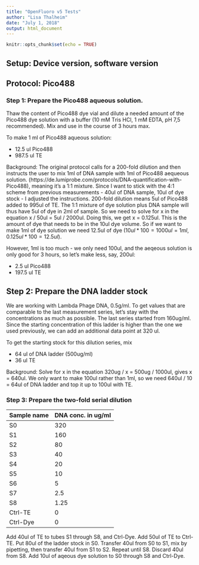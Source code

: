 ```yaml
---
title: "OpenFluoro v5 Tests"
author: "Lisa Thalheim"
date: "July 1, 2018"
output: html_document
---
```


```r
knitr::opts_chunk$set(echo = TRUE)
```

## Setup: Device version, software version

## Protocol: Pico488

### Step 1: Prepare the Pico488 aqueous solution.

Thaw the content of Pico488 dye vial and dilute a needed amount of the Pico488 dye solution with a buffer (10 mM Тris HCl, 1 mM EDTA, pH 7,5 recommended). Mix and use in the course of 3 hours max.

To make 1 ml of Pico488 aqueous solution:

* 12.5 ul Pico488
* 987.5 ul TE

Background: The original protocol calls for a 200-fold dilution and then instructs the user to mix 1ml of DNA sample with 1ml of Pico488 aequeous solution. (https://de.lumiprobe.com/protocols/DNA-quantification-with-Pico488), meaning it's a 1:1 mixture. Since I want to stick with the 4:1 scheme from previous measurements - 40ul of DNA sample, 10ul of dye stock - I adjusted the instructions. 200-fold dilution means 5ul of Pico488 added to 995ul of TE. The 1:1 mixture of dye solution plus DNA sample will thus have 5ul of dye in 2ml of sample. So we need to solve for x in the equation
x / 50ul = 5ul / 2000ul.
Doing this, we get x = 0.125ul. This is the amount of dye that needs to be in the 10ul dye volume. So if we want to make 1ml of dye solution we need 12.5ul of dye ($10ul * 100 = 1000ul = 1ml$, $0.125ul * 100 = 12.5ul$).

However, 1ml is too much - we only need 100ul, and the aeqeous solution is only good for 3 hours, so let's make less, say, 200ul:

* 2.5 ul Pico488
* 197.5 ul TE

## Step 2: Prepare the DNA ladder stock

We are working with Lambda Phage DNA, 0.5g/ml. To get values that are comparable to the last measurement series, let's stay with the concentrations as much as possible. The last series started from 160ug/ml. Since the starting concentration of this ladder is higher than the one we used previously, we can add an additional data point at 320 ul.

To get the starting stock for this dilution series, mix

* 64 ul of DNA ladder (500ug/ml)
* 36 ul TE

Background: Solve for x in the equation 320ug / x = 500ug / 1000ul, gives x = 640ul. We only want to make 100ul rather than 1ml, so we need 640ul / 10 = 64ul of DNA ladder and top it up to 100ul with TE.

### Step 3: Prepare the two-fold serial dilution

Sample name | DNA conc. in ug/ml
----------- | ----------
S0          | 320
S1          | 160
S2          | 80
S3          | 40
S4          | 20
S5          | 10
S6          | 5
S7          | 2.5
S8          | 1.25
Ctrl-TE     | 0
Ctrl-Dye    | 0

Add 40ul of TE to tubes S1 through S8, and Ctrl-Dye.
Add 50ul of TE to Ctrl-TE.
Put 80ul of the ladder stock in S0.
Transfer 40ul from S0 to S1, mix by pipetting, then transfer 40ul from S1 to S2. Repeat until S8.
Discard 40ul from S8.
Add 10ul of aqeous dye solution to S0 through S8 and Ctrl-Dye.